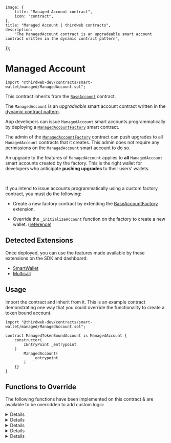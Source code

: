 
	image: {
		title: "Managed Account contract",
		icon: "contract",
	},
	title: "Managed Account | thirdweb contracts",
	description:
		"The ManagedAccount contract is an upgradeable smart account contract written in the dynamic contract pattern",
});

# Managed Account

```solidity
import "@thirdweb-dev/contracts/smart-wallet/managed/ManagedAccount.sol";
```

This contract inherits from the [`BaseAccount`](/contracts/build/extensions/erc-4337/SmartWallet) contract.

The `ManagedAccount` is an _upgradeable_ smart account contract written in the [dynamic contract pattern](https://github.com/thirdweb-dev/dynamic-contracts).

App developers can issue `ManagedAccount` smart accounts programmatically by deploying a [`ManagedAccountFactory`](/contracts/build/base-contracts/erc-4337/managed-account-factory) smart contract.

The admin of the [`ManagedAccountFactory`](/contracts/build/base-contracts/erc-4337/managed-account-factory) contract can push upgrades to all `ManagedAccount` contracts that it creates. This admin does not require any permissions on the `ManagedAccount` smart account to do so.

An upgrade to the features of `ManagedAccount` applies to **all** `ManagedAccount` smart accounts created by the factory. This is the right wallet for developers who anticipate **pushing upgrades** to their users’ wallets.

<GithubButtonLink href="https://github.com/thirdweb-dev/contracts/blob/main/contracts/prebuilts/account/managed/ManagedAccount.sol" />

<br />

<Callout title="Issue accounts programatically" variant="info">

If you intend to issue accounts programmatically using a custom factory contract, you must do the following:

- Create a new factory contract by extending the [BaseAccountFactory](/contracts/build/extensions/erc-4337/SmartWallet-factory) extension.

- Override the `_initializeAccount` function on the factory to create a new wallet. ([reference](https://github.com/thirdweb-dev/contracts/blob/main/contracts/smart-wallet/non-upgradeable/AccountFactory.sol#L36))

</Callout>

## Detected Extensions

Once deployed, you can use the features made available by these extensions on the SDK and dashboard:

- [SmartWallet](/contracts/build/extensions/erc-4337/SmartWallet)
- [Multicall](/contracts/build/extensions/general/Multicall)

## Usage

Import the contract and inherit from it. This is an example contract demonstrating one way that you could override the functionality to create a token bound account.

```solidity
import "@thirdweb-dev/contracts/smart-wallet/managed/ManagedAccount.sol";

contract ManagedTokenBoundAccount is ManagedAccount {
    constructor(
        IEntryPoint _entrypoint
    )
        ManagedAccount(
            _entrypoint
        )
    {}
}
```

## Functions to Override

The following functions have been implemented on this contract & are available to be overridden to add custom logic:

<Details id="initialize" summary="initialize">

Initializes the smart contract wallet.

```solidity
function initialize(address _defaultAdmin, bytes calldata _data) public virtual initializer {
    factory = msg.sender;
    _setupRole(DEFAULT_ADMIN_ROLE, _defaultAdmin);
}
```

#### \_defaultAdmin

The account admin. Must be of type `address`.

#### \_data

The abi encoded data to initialize the contract with. Must be of type `bytes`.

</Details>

<Details id="getImplementationForFunction" summary="getImplementationForFunction">

Returns the extension implementation address, stored in the router, for the given function.

```solidity
function getImplementationForFunction(bytes4 _functionSelector) public view virtual override returns (address) {
    return Router(payable(factory)).getImplementationForFunction(_functionSelector);
}
```

#### \_functionSelector

The function selector to get the extension implementation address. Must be of type `bytes4`.

</Details>

<Details id="isValidSigner" summary="isValidSigner">

Returns whether a signer is authorized to perform transactions using the wallet.

```solidity
function isValidSigner(address _signer) public view virtual returns (bool) {
    return _hasRole(SIGNER_ROLE, _signer) || _hasRole(DEFAULT_ADMIN_ROLE, _signer);
}
```

#### \_signer

The signer to check authorization for. Must be of type `address`.

</Details>

<Details id="entryPoint" summary="entryPoint">

Returns the entry point contract address.

```solidity
function entryPoint() public view virtual override returns (IEntryPoint) {
    return entrypointContract;
}
```

</Details>

<Details id="_validatesSignature" summary="_validatesSignature">

Validates the signature of a user operation.

```solidity
function _validateSignature(UserOperation calldata userOp, bytes32 userOpHash)
    internal
    virtual
    override
    returns (uint256 validationData)
{
    bytes32 hash = userOpHash.toEthSignedMessageHash();
    address signer = hash.recover(userOp.signature);

    if (!isValidSigner(signer)) return SIG_VALIDATION_FAILED;
    return 0;
}
```

</Details>
